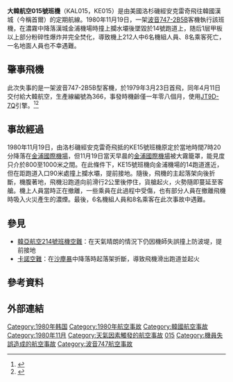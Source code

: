 {{Infobox Airliner accident
|name= 大韓航空015號班機空難
|image= Boeing 747-2B5B, Korean Air Lines AN0600191.jpg
|caption= 與失事客機相似的一架波音747-200
|Date= 1980年11月19日
|Type= 機師失誤，霧中降落以致提前觸地
|Site= {{KOR}}[[首爾|漢城]][[江西區_(首爾)|江西區]][[金浦国际机场|金浦機場]]
|Fatalities= 15（包括地面1人）
|Injuries= 198
|Aircraft Type= [[波音747|波音747-2B5B]]
|Operator= [[大韓航空|大韓航空]]
|Origin= {{USA}}[[洛杉磯國際機場|洛杉磯國際機場]]
|Last stopover= {{USA}}[[泰德·史蒂文斯安克雷奇國際機場|安克雷奇國際機場]]
|Destination= {{KOR}}[[金浦国际机场|漢城金浦國際機場]]
|Tail Number= HL7445
|Passengers= 198
|Crew= 14
|Survivors= 198
}}

'''大韓航空015號班機'''（KAL015，KE015）是由美國洛杉磯經安克雷奇飛往韓國漢城（今稱首爾）的定期航線。1980年11月19日，一架[[波音747|波音747-2B5B]]客機執行該班機，在濃霧中降落漢城金浦機場時撞上攔水壩後墜毀於14號跑道上，随后1层甲板以上部分粉碎性爆炸并完全焚化，導致機上212人中6名機組人員、8名乘客死亡，一名地面人員也不幸遇難。

== 肇事飛機 ==
此次失事的是一架波音747-2B5B型客機，於1979年3月23日首飛，同年4月11日交付給大韓航空，生產線編號為366，事發時機齡僅一年零八個月，使用[[普惠JT9D|JT9D-7Q]]引擎。<ref name="ASN">{{cite web|url=http://aviation-safety.net/database/record.php?id=19801119-1|title=ASN Aircraft accident Boeing 747-2B5B HL7445 Seoul-Gimpo (Kimpo) International Airport (SEL)|publisher=[[航空安全網|航空安全網]]|accessdate=2013-12-16|archive-date=2013-11-04|archive-url=https://web.archive.org/web/20131104161408/http://aviation-safety.net/database/record.php?id=19801119-1|dead-url=no}}</ref><ref>{{cite web|url=http://www.planespotters.net/Production_List/Boeing/747/21773,HL7445-Korean-Air-Lines.php|title=HL7445 Korean Air Lines Boeing 747-2B5B - cn 21773 / ln 366 - Planespotters.net Just Aviation|publisher=Planespotters.net|accessdate=2013-12-16|deadurl=yes|archiveurl=https://web.archive.org/web/20140820215205/http://www.planespotters.net/Production_List/Boeing/747/21773,HL7445-Korean-Air-Lines.php|archivedate=2014-08-20}}</ref>

== 事故經過 ==
1980年11月19日，由洛杉磯經安克雷奇飛抵的KE15號班機原定於當地時間7時20分降落在[[金浦國際機場|金浦國際機場]]，但11月19日當天早晨的[[金浦國際機場|金浦國際機場]]被大霧籠罩，能見度只介於800至1000米之間。在此條件下，KE15號班機向金浦機場的14跑道進近，但在距跑道入口90米處撞上攔水壩，提前接地。隨後，飛機的主起落架向後折斷，機腹著地，飛機沿跑道向前滑行2公里後停住，貨艙起火，火勢隨即蔓延至客艙。機上人員當時正在撤離，一些乘員在此過程中受傷，也有部分人員在撤離飛機時吸入火災產生的濃煙。最後，6名機組人員和8名乘客在此次事故中遇難。

== 參見 ==
* [[韓亞航空214號班機空難|韓亞航空214號班機空難]]：在天氣晴朗的情況下仍因機師失誤撞上防波堤，提前接地
* [[卡諾空難|卡諾空難]]：在[[沙塵暴|沙塵暴]]中降落時起落架折斷，導致飛機滑出跑道並起火

== 參考資料 ==
{{reflist}}

== 外部連結 ==
{{External media |align=right |width=
 |image1 = [http://aviation-safety.net/photos/displayphoto.php?id=19801119-1&vnr=1&kind=PC  失事客機HL7445照片]
}}

{{1980年航空事故}}
{{大韩航空}}
{{Authority control}}

[[Category:1980年韩国|Category:1980年韩国]]
[[Category:1980年航空事故|Category:1980年航空事故]]
[[Category:韓國航空事故|Category:韓國航空事故]]
[[Category:1980年11月|Category:1980年11月]]
[[Category:天氣因素觸發的航空事故|Category:天氣因素觸發的航空事故]]
[[Category:大韓航空公司航空事故|015]]
[[Category:機員失誤造成的航空事故|Category:機員失誤造成的航空事故]]
[[Category:波音747航空事故|Category:波音747航空事故]]